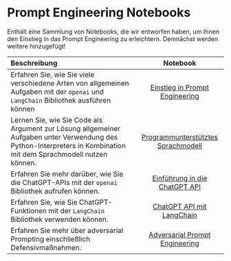 # Prompt Engineering Notebooks

Enthält eine Sammlung von Notebooks, die wir entworfen haben, um Ihnen den Einstieg in das Prompt Engineering zu erleichtern. Demnächst werden weitere hinzugefügt!

| Beschreibung                                                | Notebook |
| :---------------------------------------------------------- | :-------: |
|Erfahren Sie, wie Sie viele verschiedene Arten von allgemeinen Aufgaben mit der `openai` und `LangChain` Bibliothek ausführen können|[Einstieg in Prompt Engineering](https://github.com/AdamLeeN/Prompt-Engineering-Guide/blob/main/notebooks/pe-lecture.ipynb)|
|Lernen Sie, wie Sie Code als Argument zur Lösung allgemeiner Aufgaben unter Verwendung des Python-Interpreters in Kombination mit dem Sprachmodell nutzen können.|[Programmunterstütztes Sprachmodell](https://github.com/AdamLeeN/Prompt-Engineering-Guide/blob/main/notebooks/pe-pal.ipynb)|
|Erfahren Sie mehr darüber, wie Sie die ChatGPT-APIs mit der `openai` Bibliothek aufrufen können.|[Einführung in die ChatGPT API](https://github.com/AdamLeeN/Prompt-Engineering-Guide/blob/main/notebooks/pe-chatgpt-intro.ipynb)|
|Erfahren Sie, wie Sie ChatGPT-Funktionen mit der `LangChain` Bibliothek verwenden können.|[ChatGPT API mit LangChain](https://github.com/AdamLeeN/Prompt-Engineering-Guide/blob/main/notebooks/pe-chatgpt-langchain.ipynb)|
|Erfahren Sie mehr über adversarial Prompting einschließlich Defensivmaßnahmen.|[Adversarial Prompt Engineering](https://github.com/AdamLeeN/Prompt-Engineering-Guide/blob/main/notebooks/pe-chatgpt-adversarial.ipynb)|


